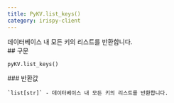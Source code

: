 ```yaml
---
title: PyKV.list_keys()
category: irispy-client
---
```


<Section>
  데이터베이스 내 모든 키의 리스트를 반환합니다.
</Section>
<Section>
  ## 구문

  ~~~py
  pyKV.list_keys()
  ~~~

  <Section>
    ### 반환값

    `list[str]` - 데이터베이스 내 모든 키의 리스트를 반환합니다.
  </Section>
</Section>